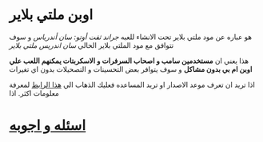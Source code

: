 # اوبن ملتي بلاير

هو عباره عن مود ملتي بلاير تحت الانشاء للعبه <em>جراند ثفت أوتو: سان أندرياس</em> و سوف تتوافق مع مود الملتي بلاير الحالي <em>سان اندريس ملتي بلاير</em>

هذا يعني ان <strong>مستخدمين سامب و اصحاب السرفرات و الاسكربتات يمكنهم اللعب علي اوبن ام بي بدون مشاكل</strong> و سوف يتوافر بعض التحسينات و التصحيلات بدون اي تغيرات

اذا تريد ان تعرف موعد الاصدار او تريد المساعده فعليك الذهاب الي [هذا الرابط](https://forum.open.mp/showthread.php?tid=99) لمعرفة معلومات اكثر. اذا

# [اسئله و اجوبه](/faq)
